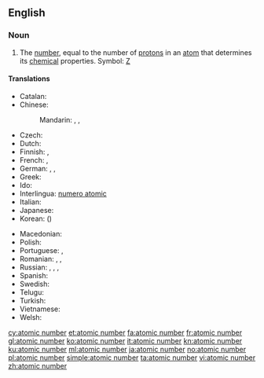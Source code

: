 ==English==

===Noun===
{{en-noun|head=[[atomic]] [[number]]}}
{{wikipedia}}

# {{physics|chemistry}} The [[number]], equal to the number of [[proton]]s in an [[atom]] that determines its [[chemical]] properties.  Symbol: [[Z]]

====Translations====
{{trans-top|number of protons}}
* Catalan: {{t-|ca|nombre atòmic|m}}
* Chinese:
*: Mandarin: {{t|cmn|原子序數|sc=Hani}}, {{t|cmn|原子序数|tr=yuánzǐ xùshù|sc=Hani}}, {{t|cmn|原子序|tr=yuánzǐxù|sc=Hani}}
* Czech: {{t+|cs|atomové číslo|n}}
* Dutch: {{t+|nl|atoomnummer|n}}
* Finnish: {{t+|fi|järjestysluku}}, {{t+|fi|atomiluku}}
* French: {{t+|fr|numéro atomique|m}}, {{qualifier|less common}} {{t+|fr|nombre atomique|m}}
* German: {{t+|de|Ordnungszahl|f}}, {{t+|de|Kernladungszahl|f}}, {{t-|de|Atomnummer|f}}
* Greek: {{t-|el|ατομικός αριθμός|tr=atomikós arithmós}}
* Ido: {{t-|io|atomala nombro}}
* Interlingua: [[numero atomic]]
* Italian: {{t+|it|numero atomico}}
* Japanese: {{t+|ja|原子番号|tr=げんしばんごう, genshi bangō}}
* Korean: {{t+|ko|원자번호|tr=wonja beonho|sc=Kore}} ({{t+|ko|原子番號|sc=Kore}})
{{trans-mid}}
* Macedonian: {{t-|mk|атомски број|m|tr=átomski broj}}
* Polish: {{t+|pl|liczba atomowa|f}}
* Portuguese: {{t+|pt|número atômico}}, {{t+|pt|número atómico}}
* Romanian: {{t-|ro|număr atomic|n}}, {{t-|ro|număr de ordine atomic|n}}, {{t-|ro|număr de protoni}}
* Russian: {{t-|ru|атомное число|n|tr=átomnoje čisló|sc=Cyrl}}, {{t+|ru|атомный номер|m|tr=átomnyj nómer|sc=Cyrl}}, {{t-|ru|зарядовое число|c|tr=zarjádovoje čisló|sc=Cyrl}} {{qualifier|а́томного ядра́}}, {{t+|ru|порядковый номер|m|tr=porjádkovyj nómer|sc=Cyrl}} {{qualifier|хими́ческого элеме́нта}}
* Spanish: {{t+|es|número atómico}}
* Swedish: {{t+|sv|atomnummer|n}}
* Telugu: {{t+|te|పరమాణు సంఖ్య|tr=paramaaNu saMkhya|sc=Telu}}
* Turkish: {{t+|tr|atom numarası}}
* Vietnamese: {{t-|vi|số nguyên tử}}
* Welsh: {{t+|cy|rhif atomig|m}}
{{trans-bottom}}

[[cy:atomic number]]
[[et:atomic number]]
[[fa:atomic number]]
[[fr:atomic number]]
[[gl:atomic number]]
[[ko:atomic number]]
[[it:atomic number]]
[[kn:atomic number]]
[[ku:atomic number]]
[[ml:atomic number]]
[[ja:atomic number]]
[[no:atomic number]]
[[pl:atomic number]]
[[simple:atomic number]]
[[ta:atomic number]]
[[vi:atomic number]]
[[zh:atomic number]]